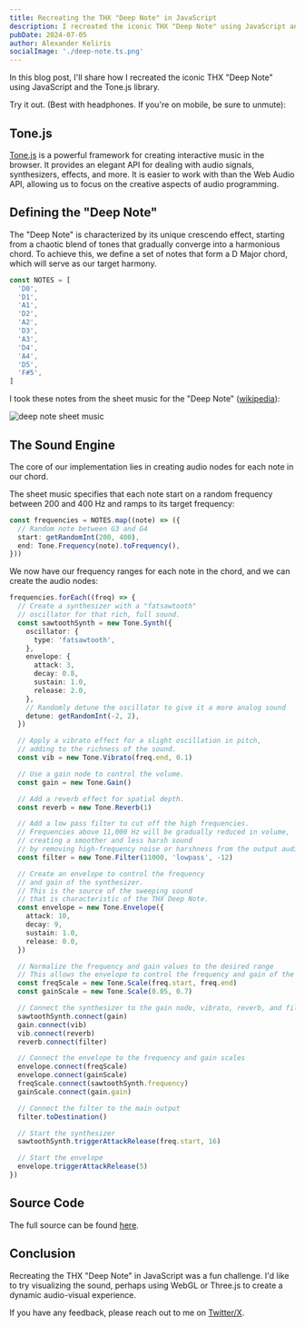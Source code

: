 ```yaml
---
title: Recreating the THX "Deep Note" in JavaScript
description: I recreated the iconic THX "Deep Note" using JavaScript and the Tone.js library. Here's how I did it.
pubDate: 2024-07-05
author: Alexander Keliris
socialImage: './deep-note.ts.png'
---
```



In this blog post, I'll share how I recreated the iconic THX "Deep Note" using JavaScript and the Tone.js library.

Try it out. (Best with headphones. If you're on mobile, be sure to unmute):

<div class="flex justify-center">
  <DeepNote />
</div>

## Tone.js

[Tone.js](https://tonejs.github.io/) is a powerful framework for creating interactive music in the browser.
It provides an elegant API for dealing with audio signals, synthesizers, effects, and more.
It is easier to work with than the Web Audio API, allowing us to focus on the creative aspects of audio programming.

## Defining the "Deep Note"

The "Deep Note" is characterized by its unique crescendo effect, starting from a chaotic blend of tones that gradually converge into a harmonious chord.
To achieve this, we define a set of notes that form a D Major chord, which will serve as our target harmony.

```typescript
const NOTES = [
  'D0',
  'D1',
  'A1',
  'D2',
  'A2',
  'D3',
  'A3',
  'D4',
  'A4',
  'D5',
  'F#5',
]
```

I took these notes from the sheet music for the "Deep Note" ([wikipedia](https://en.wikipedia.org/wiki/Deep_Note)):

![deep note sheet music](https://upload.wikimedia.org/wikipedia/en/e/e7/THXDeepNoteScore35thAnniversary.jpg)

## The Sound Engine

The core of our implementation lies in creating audio nodes for each note in our chord.

The sheet music specifies that each note start on a random frequency between 200 and 400 Hz and ramps to its target frequency:

```typescript
const frequencies = NOTES.map((note) => ({
  // Random note between G3 and G4
  start: getRandomInt(200, 400),
  end: Tone.Frequency(note).toFrequency(),
}))
```

We now have our frequency ranges for each note in the chord, and we can create the audio nodes:

```typescript
frequencies.forEach((freq) => {
  // Create a synthesizer with a "fatsawtooth"
  // oscillator for that rich, full sound.
  const sawtoothSynth = new Tone.Synth({
    oscillator: {
      type: 'fatsawtooth',
    },
    envelope: {
      attack: 3,
      decay: 0.8,
      sustain: 1.0,
      release: 2.0,
    },
    // Randomly detune the oscillator to give it a more analog sound
    detune: getRandomInt(-2, 2),
  })

  // Apply a vibrato effect for a slight oscillation in pitch,
  // adding to the richness of the sound.
  const vib = new Tone.Vibrato(freq.end, 0.1)

  // Use a gain node to control the volume.
  const gain = new Tone.Gain()

  // Add a reverb effect for spatial depth.
  const reverb = new Tone.Reverb(1)

  // Add a low pass filter to cut off the high frequencies.
  // Frequencies above 11,000 Hz will be gradually reduced in volume,
  // creating a smoother and less harsh sound
  // by removing high-frequency noise or harshness from the output audio
  const filter = new Tone.Filter(11000, 'lowpass', -12)

  // Create an envelope to control the frequency
  // and gain of the synthesizer.
  // This is the source of the sweeping sound
  // that is characteristic of the THX Deep Note.
  const envelope = new Tone.Envelope({
    attack: 10,
    decay: 9,
    sustain: 1.0,
    release: 0.0,
  })

  // Normalize the frequency and gain values to the desired range
  // This allows the envelope to control the frequency and gain of the synthesizer
  const freqScale = new Tone.Scale(freq.start, freq.end)
  const gainScale = new Tone.Scale(0.05, 0.7)

  // Connect the synthesizer to the gain node, vibrato, reverb, and filter
  sawtoothSynth.connect(gain)
  gain.connect(vib)
  vib.connect(reverb)
  reverb.connect(filter)

  // Connect the envelope to the frequency and gain scales
  envelope.connect(freqScale)
  envelope.connect(gainScale)
  freqScale.connect(sawtoothSynth.frequency)
  gainScale.connect(gain.gain)

  // Connect the filter to the main output
  filter.toDestination()

  // Start the synthesizer
  sawtoothSynth.triggerAttackRelease(freq.start, 16)

  // Start the envelope
  envelope.triggerAttackRelease(5)
})
```

## Source Code

The full source can be found [here](https://github.com/Rigellute/blog/blob/master/src/content/article/deep-note/deep-note.ts).

## Conclusion

Recreating the THX "Deep Note" in JavaScript was a fun challenge. I'd like to try visualizing the sound,
perhaps using WebGL or Three.js to create a dynamic audio-visual experience.

If you have any feedback, please reach out to me on [Twitter/X](https://twitter.com/alexkeliris).
